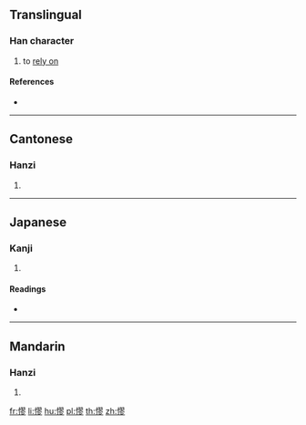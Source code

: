 {{character info/new}}
==Translingual==

===Han character===
{{Han char|rn=61|rad=心|as=11|sn=14|four=97022|canj=PSMH|ids=⿰忄翏}}

# to [[rely on]]

====References====
* {{Han ref|kx=0401.220|dkj=11167|dj=0741.100|hdz=42348.100|uh=6180|ud=24960|bh=E1CC|bd=57804}}

----

==Cantonese==

===Hanzi===
{{yue-hanzi|jyut=[[liu4]]|y=liu4}}

# {{defn|lang=yue|sort=心11}}

----

==Japanese==

===Kanji===
{{ja-kanji|grade=|rs=心11}}

# {{defn|lang=ja|sort=心11}}

====Readings====
* {{ja-readings|on=[[りょう]] (ryō), [[りゅう]] (ryū), [[る]] (ru)|kun=}}

----

==Mandarin==

===Hanzi===
{{cmn-hanzi|pin=[[liáo]] ([[liao2]])|wg=liao<sup>2</sup>}}

# {{defn|lang=cmn|sort=心11}}

[[fr:憀]]
[[li:憀]]
[[hu:憀]]
[[pl:憀]]
[[th:憀]]
[[zh:憀]]